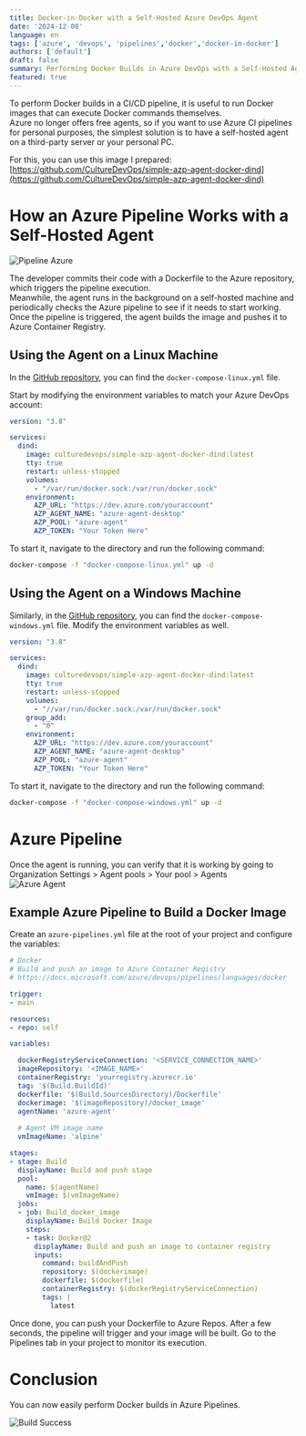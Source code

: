 ```yaml
---
title: Docker-in-Docker with a Self-Hosted Azure DevOps Agent
date: '2024-12-08'
language: en
tags: ['azure', 'devops', 'pipelines','docker','docker-in-docker']
authors: ['default']
draft: false
summary: Performing Docker Builds in Azure DevOps with a Self-Hosted Agent
featured: true
---
```


To perform Docker builds in a CI/CD pipeline, it is useful to run Docker images that can execute Docker commands themselves.  
Azure no longer offers free agents, so if you want to use Azure CI pipelines for personal purposes, the simplest solution is to have a self-hosted agent on a third-party server or your personal PC.

For this, you can use this image I prepared: [https://github.com/CultureDevOps/simple-azp-agent-docker-dind](https://github.com/CultureDevOps/simple-azp-agent-docker-dind)

# How an Azure Pipeline Works with a Self-Hosted Agent

![Pipeline Azure](https://d2mezi5ylxaxvl.cloudfront.net/blog/simple-azp-agent-dind/AZP+Agent.drawio.png?format=auto)

The developer commits their code with a Dockerfile to the Azure repository, which triggers the pipeline execution.  
Meanwhile, the agent runs in the background on a self-hosted machine and periodically checks the Azure pipeline to see if it needs to start working.  
Once the pipeline is triggered, the agent builds the image and pushes it to Azure Container Registry.  

## Using the Agent on a Linux Machine

In the [GitHub repository](https://github.com/CultureDevOps/simple-azp-agent-docker-dind), you can find the `docker-compose-linux.yml` file.

Start by modifying the environment variables to match your Azure DevOps account:

```yml:docker-compose-linux.yml
version: "3.8"

services:  
  dind:  
    image: culturedevops/simple-azp-agent-docker-dind:latest  
    tty: true  
    restart: unless-stopped  
    volumes:  
      - "/var/run/docker.sock:/var/run/docker.sock"  
    environment:  
      AZP_URL: "https://dev.azure.com/youraccount"  
      AZP_AGENT_NAME: "azure-agent-desktop"  
      AZP_POOL: "azure-agent"  
      AZP_TOKEN: "Your Token Here"  
```

To start it, navigate to the directory and run the following command:
```sh
docker-compose -f "docker-compose-linux.yml" up -d
```

## Using the Agent on a Windows Machine

Similarly, in the [GitHub repository](https://github.com/CultureDevOps/simple-azp-agent-docker-dind), you can find the `docker-compose-windows.yml` file. Modify the environment variables as well.  

```yml:docker-compose-windows.yml 
version: "3.8"

services:  
  dind:  
    image: culturedevops/simple-azp-agent-docker-dind:latest  
    tty: true  
    restart: unless-stopped  
    volumes:  
      - "//var/run/docker.sock:/var/run/docker.sock"  
    group_add:  
      - "0"  
    environment:  
      AZP_URL: "https://dev.azure.com/youraccount"  
      AZP_AGENT_NAME: "azure-agent-desktop"  
      AZP_POOL: "azure-agent"  
      AZP_TOKEN: "Your Token Here"  
```

To start it, navigate to the directory and run the following command:
```sh
docker-compose -f "docker-compose-windows.yml" up -d
```

# Azure Pipeline

Once the agent is running, you can verify that it is working by going to Organization Settings > Agent pools > Your pool > Agents  
![Azure Agent](https://d2mezi5ylxaxvl.cloudfront.net/blog/simple-azp-agent-dind/azure-agent.png?format=auto)

## Example Azure Pipeline to Build a Docker Image

Create an `azure-pipelines.yml` file at the root of your project and configure the variables:

```yml:azure-pipelines.yml 
# Docker  
# Build and push an image to Azure Container Registry  
# https://docs.microsoft.com/azure/devops/pipelines/languages/docker

trigger:  
- main

resources:  
- repo: self

variables:  

  dockerRegistryServiceConnection: '<SERVICE_CONNECTION_NAME>'  
  imageRepository: '<IMAGE_NAME>'  
  containerRegistry: 'yourregistry.azurecr.io'  
  tag: '$(Build.BuildId)'
  dockerfile: '$(Build.SourcesDirectory)/Dockerfile'
  dockerimage: '$(imageRepository)/docker_image'
  agentName: 'azure-agent'
  
  # Agent VM image name  
  vmImageName: 'alpine'

stages:  
- stage: Build  
  displayName: Build and push stage  
  pool:  
    name: $(agentName)
    vmImage: $(vmImageName)    
  jobs:  
  - job: Build_docker_image  
    displayName: Build Docker Image  
    steps:  
    - task: Docker@2  
      displayName: Build and push an image to container registry  
      inputs:  
        command: buildAndPush  
        repository: $(dockerimage)
        dockerfile: $(dockerfile)
        containerRegistry: $(dockerRegistryServiceConnection)  
        tags: |  
          latest
```
Once done, you can push your Dockerfile to Azure Repos. After a few seconds, the pipeline will trigger and your image will be built. Go to the Pipelines tab in your project to monitor its execution.

# Conclusion

You can now easily perform Docker builds in Azure Pipelines.

![Build Success](https://d2mezi5ylxaxvl.cloudfront.net/blog/simple-azp-agent-dind/build_success.png?format=auto)
